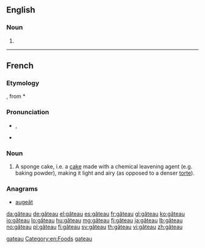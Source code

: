 ==English==

===Noun===
{{en-noun|gâteaux|pl2=gâteaus}}

# {{alternative form of|gateau}}

[[Category:English terms spelled with Â|gateau]]
[[Category:en:Foods]]

----

==French==

===Etymology===
{{etyl|fro|fr}} {{term|gastel|lang=fro}}, from {{etyl|frk|fr}} *{{term||wastil|lang=frk}}

===Pronunciation===
* {{IPA|lang=fr|/ɡɑ.to/}}, {{X-SAMPA|/gA.to/}}
* {{audio|Fr-gâteau.ogg|audio}}

===Noun===
{{fr-noun|m|x|sort=gateau}}

# A sponge cake, i.e. a [[cake]] made with a chemical leavening agent (e.g. baking powder), making it light and airy (as opposed to a denser [[torte]]).

===Anagrams===
* [[augeât#French|augeât]]

[[Category:fr:Foods|gateau]]

[[da:gâteau]]
[[de:gâteau]]
[[el:gâteau]]
[[es:gâteau]]
[[fr:gâteau]]
[[gl:gâteau]]
[[ko:gâteau]]
[[io:gâteau]]
[[lo:gâteau]]
[[hu:gâteau]]
[[mg:gâteau]]
[[fj:gâteau]]
[[ja:gâteau]]
[[lb:gâteau]]
[[no:gâteau]]
[[pl:gâteau]]
[[fi:gâteau]]
[[sv:gâteau]]
[[th:gâteau]]
[[vi:gâteau]]
[[zh:gâteau]]